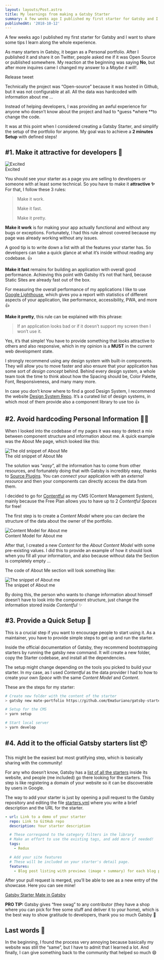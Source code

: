 ```yaml
---
layout: layouts/Post.astro
title: My learnings from making a Gatsby Starter
summary: A few weeks ago I published my first starter for Gatsby and I want to share some tips I learn along the whole experience.
publishedAt: '2018-10-12'
---
```



A few weeks ago I published my first starter for Gatsby and I want to share some tips I learn along the whole experience.

As many starters in Gatsby, it began as a Personal portfolio. After I published it and share it on Twitter, people asked me if it was Open Source or published somewhere. My reaction at the beginning was saying **No**, but after more inquires came I changed my answer to a _Maybe it will!_.

<div class="Image__Small">
  <Tweet id="1033837348881137665" />
  <div>Release tweet</div>
</div>

Technically the project was “Open-source” because it was hosted in Github, but it was not configurable at all. All the data was hardcoded with information about me …

Instead of helping developers, I was providing an awful experience for anyone who doesn’t know about the project and had to *guess *where \*\*to change the code.

It was at this point when I considered creating a Gatsby Starter, and simplify the setup of the portfolio for anyone. My goal was to achieve a **2 minutes Setup** with defined steps!

## #1. Make it attractive for developers 💅

<div class="Image__Small">
  <img src="./images/excited.gif" alt="Excited" />
  <div>Excited</div>
</div>

You should see your starter as a page you are selling to developers or someone with at least some technical. So you have to make it **attractive ✨** For that, I follow these 3 rules:

> Make it work.
>
> Make it fast.
>
> Make it pretty.

**Make it work** is for making your app actually functional and without any bugs or exceptions. Fortunately, I had this rule almost covered because my page was already working without any issues.

A good tip is to write down a list with all the features your starter has. So developers can take a quick glance at what it’s inside without reading any codebase. 👍

**Make it fast** remains for building an application with overall good performance. Achieving this point with Gatsby it’s not that hard, because Static Sites are already fast out of the box.

For measuring the overall performance of my applications I like to use [Google Lighthouse](https://developers.google.com/web/tools/lighthouse), which gives you a report with statistics of different aspects of your application, like performance, accessibility, PWA, and more 👍

**Make it pretty**, this rule can be explained with this phrase:

> If an application looks bad or if it doesn’t support my screen then I won’t use it.

Yes, it’s that simple! You have to provide something that looks attractive to others and also responsive, which in my opinion is a **MUST** in the current web development state.

I strongly recommend using any design system with built-in components. They will allow you to move faster and also ensure that your application has some sort of _design concept_ behind. Behind every design system, a whole team took the time to think about how the Spacing should be, Color Palette, Font, Responsiveness, and many many more.

In case you don’t know where to find a good Design System, I recommend the website [Design System Repo](https://designsystemsrepo.com/design-systems). It’s a curated list of design systems, in which most of them provide also a component library to use too 👍

## #2. Avoid hardcoding Personal Information 🤷‍♂️

When I looked into the codebase of my pages it was easy to detect a mix between component structure and information about me. A quick example was the About Me page, which looked like this:

<div class="Image__Medium">
  <img src="images/old-snippet.jpg" alt="The old snippet of About Me" />
  <div>The old snippet of About Me</div>
</div>

The solution was “_easy_”, all the information has to come from other resources, and fortunately doing that with Gatsby is incredibly easy, thanks to [Source Plugins](https://www.gatsbyjs.org/tutorial/part-five/). You can _connect_ your application with an _external resource_ and then your components can directly access the data from them.

I decided to go for [Contentful](http://contentful.com) as my CMS (Content Management System), mainly because the Free Plan allows you to have up to 2 _Contentful Spaces_ for free!

The first step is to create a _Content Model_ where you can declare the structure of the data about the owner of the portfolio.

<div class="Image__Medium">
  <img src="images/content-model.jpg" alt="Content Model for About me" />
  <div>Content Model for About me</div>
</div>

After that, I created a new _Content_ for the _About Content Model_ with some pre-existing values. I did this to provide an example of how it should look when you fill all your information, and also because without data the Section is completely empty …

The code of About Me section will look something like:

<div class="Image__Medium">
  <img src="images/new-snippet.jpg" alt="The snippet of About me" />
  <div>The snippet of About me</div>
</div>

By doing this, the person who wants to change information about himself doesn’t have to look into the component structure, just change the information stored inside _Contentful_ ✨

## #3. Provide a Quick Setup 🚀

This is a crucial step if you want to encourage people to start using it. As a maintainer, you have to provide simple steps to get up and run the starter.

Inside the official documentation of Gatsby, they recommend bootstrapping starters by running the gatsby new command. It will create a new folder, copy the Starter codebase, and install all the dependencies.

The setup might change depending on the tools you picked to build your starter. In my case, as I used _Contentful_ as the data provider I had to how to create your own _Space_ with the same _Content Model_ and _Content_.

These are the steps for my starter:

```bash
# Create new folder with the content of the starter
> gatsby new mate-portfolio https://github.com/EmaSuriano/gatsby-starter-mate

# Setup for the CMS
> yarn setup

# Start local server
> yarn develop
```

## #4. Add it to the official Gatsby starters list 📦

This might be the easiest but most gratifying step, which is basically sharing with the community!

For any who doesn’t know, Gatsby has a [list of all the starters](https://www.gatsbyjs.org/starters/) inside its website, and people (me included) go there looking for the starters. This step is like registering a domain of your website so it can be discoverable by users in Google.

The way to add your starter is just by opening a pull request to the Gatsby repository and editing the file [starters.yml](https://github.com/gatsbyjs/gatsby/blob/master/docs/starters.yml) where you write a brief description and the URL for the starter.

```yaml
- url: Link to a demo of your starter
  repo: Link to GitHub repo
  description: Your starter description

  # These correspond to the category filters in the library
  # Make an effort to use the existing tags, and add more if needed!
  tags:
    - Redux

  # Add your site features
  # These will be included on your starter's detail page.
  features:
    - Blog post listing with previews (image + summary) for each blog post
```

After your pull request is merged, you’ll be able to see as a new entry of the showcase. Here you can see mine!

[Gatsby Starter Mate in Gatsby](https://www.gatsbyjs.org/starters/gatsby-starter-mate)

**PRO TIP:** Gatsby gives “free swag” to any contributor (they have a shop where you can pick for free some stuff and deliver it to your home), which is the best way to show gratitude to developers, thank you so much Gatsby 🎉

## Last words 👋

In the beginning, I found the process very annoying because basically my website was still the “same”, but I have to admit that I learned a lot. And finally, I can give something back to the community that helped so much 😄
